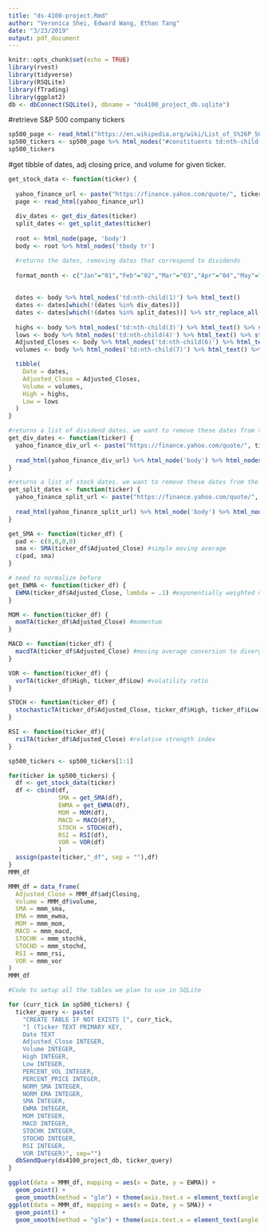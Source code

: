 ```yaml
---
title: "ds-4100-project.Rmd"
author: "Veronica Shei, Edward Wang, Ethan Tang"
date: "3/23/2019"
output: pdf_document
---
```


```r
knitr::opts_chunk$set(echo = TRUE)
library(rvest)
library(tidyverse)
library(RSQLite)
library(fTrading)
library(ggplot2)
db <- dbConnect(SQLite(), dbname = "ds4100_project_db.sqlite")
```

#retrieve S&P 500 company tickers
```r
sp500_page <- read_html("https://en.wikipedia.org/wiki/List_of_S%26P_500_companies")
sp500_tickers <- sp500_page %>% html_nodes("#constituents td:nth-child(2)") %>% html_text()
sp500_tickers
```

#get tibble of dates, adj closing price, and volume for given ticker.
```r
get_stock_data <- function(ticker) {
  
  yahoo_finance_url <- paste("https://finance.yahoo.com/quote/", ticker, "/history?period1=915339600&period2=1553313600&interval=1mo&filter=history&frequency=1mo", sep = "")
  page <- read_html(yahoo_finance_url)
  
  div_dates <- get_div_dates(ticker)
  split_dates <- get_split_dates(ticker)
  
  root <- html_node(page, 'body')
  body <- root %>% html_nodes('tbody tr')

  #returns the dates, removing dates that correspond to dividends
  
  format_month <- c("Jan"="01","Feb"="02","Mar"="03","Apr"="04","May"="05","Jun"="06","Jul"="07","Aug"="08","Sep"="09","Oct"="10","Nov"="11","Dec"="12")
  
  
  dates <- body %>% html_nodes('td:nth-child(1)') %>% html_text()
  dates <- dates[which(!(dates %in% div_dates))]
  dates <- dates[which(!(dates %in% split_dates))] %>% str_replace_all(format_month) %>% str_replace("\\s01,\\s","/01/") %>% str_remove_all("\\s") %>% str_remove("20") %>% as.Date("%m/%d/%y")
  
  highs <- body %>% html_nodes('td:nth-child(3)') %>% html_text() %>% str_replace_all(",","") %>% as.numeric()
  lows <- body %>% html_nodes('td:nth-child(4)') %>% html_text() %>% str_replace_all(",","") %>% as.numeric()
  Adjusted_Closes <- body %>% html_nodes('td:nth-child(6)') %>% html_text() %>% str_replace_all(",","") %>% as.numeric()
  volumes <- body %>% html_nodes('td:nth-child(7)') %>% html_text() %>% str_replace_all(",","") %>% as.numeric()

  tibble(
    Date = dates,
    Adjusted_Close = Adjusted_Closes,
    Volume = volumes,
    High = highs,
    Low = lows
  )
}

#returns a list of dividend dates. we want to remove these dates from the historical data
get_div_dates <- function(ticker) {
  yahoo_finance_div_url <- paste("https://finance.yahoo.com/quote/", ticker, "/history?period1=915339600&period2=1553313600&interval=1mo&filter=div&frequency=1mo", sep = "")
  
  read_html(yahoo_finance_div_url) %>% html_node('body') %>% html_nodes('tbody tr td:nth-child(1)') %>% html_text()
}

#returns a list of stock dates. we want to remove these dates from the historical data
get_split_dates <- function(ticker) {
  yahoo_finance_split_url <- paste("https://finance.yahoo.com/quote/", ticker, "/history?period1=915339600&period2=1553313600&interval=1mo&filter=split&frequency=1mo", sep = "")
  
  read_html(yahoo_finance_split_url) %>% html_node('body') %>% html_nodes('tbody tr td:nth-child(1)') %>% html_text()
}
```

```r
get_SMA <- function(ticker_df) {
  pad <- c(0,0,0,0)
  sma <- SMA(ticker_df$Adjusted_Close) #simple moving average
  c(pad, sma)
}
```

```r
# need to normalize before
get_EWMA <- function(ticker_df) {
  EWMA(ticker_df$Adjusted_Close, lambda = .1) #exponentially weighted moving average
}
```

```r
MOM <- function(ticker_df) {
  momTA(ticker_df$Adjusted_Close) #momentum 
}
```

```r
MACD <- function(ticker_df) {
  macdTA(ticker_df$Adjusted_Close) #moving average conversion to divergents
}
```

```r
VOR <- function(ticker_df) {
  vorTA(ticker_df$High, ticker_df$Low) #volatility ratio
}
```

```r
STOCH <- function(ticker_df) {
  stochasticTA(ticker_df$Adjusted_Close, ticker_df$High, ticker_df$Low)
}
```

```r
RSI <- function(ticker_df){
  rsiTA(ticker_df$Adjusted_Close) #relative strength index
}
```

```r
sp500_tickers <- sp500_tickers[1:1]

for(ticker in sp500_tickers) {
  df <- get_stock_data(ticker)
  df <- cbind(df,
              SMA = get_SMA(df),
              EWMA = get_EWMA(df),
              MOM = MOM(df),
              MACD = MACD(df),
              STOCH = STOCH(df),
              RSI = RSI(df),
              VOR = VOR(df)
              )
  assign(paste(ticker,"_df", sep = ""),df)
}
MMM_df
```

```r
MMM_df = data_frame(
  Adjusted_Close = MMM_df$adjClosing,
  Volume = MMM_df$volume,
  SMA = mmm_sma,
  EMA = mmm_ewma,
  MOM = mmm_mom,
  MACD = mmm_macd,
  STOCHK = mmm_stochk,
  STOCHD = mmm_stochd,
  RSI = mmm_rsi,
  VOR = mmm_vor
)
MMM_df
```

```r
#Code to setup all the tables we plan to use in SQLite

for (curr_tick in sp500_tickers) {
  ticker_query <- paste(
    "CREATE TABLE IF NOT EXISTS [", curr_tick,
    "] (Ticker TEXT PRIMARY KEY,
    Date TEXT
    Adjusted_Close INTEGER,
    Volume INTEGER,
    High INTEGER,
    Low INTEGER,
    PERCENT_VOL INTEGER,
    PERCENT_PRICE INTEGER,
    NORM_SMA INTEGER,
    NORM_EMA INTEGER,
    SMA INTEGER,
    EWMA INTEGER,
    MOM INTEGER,
    MACD INTEGER,
    STOCHK INTEGER,
    STOCHD INTEGER,
    RSI INTEGER,
    VOR INTEGER)", sep="")
  dbSendQuery(ds4100_project_db, ticker_query)
}
```

```r
ggplot(data = MMM_df, mapping = aes(x = Date, y = EWMA)) + 
  geom_point() +
  geom_smooth(method = "glm") + theme(axis.text.x = element_text(angle = 90, hjust = 1))
ggplot(data = MMM_df, mapping = aes(x = Date, y = SMA)) + 
  geom_point() +
  geom_smooth(method = "glm") + theme(axis.text.x = element_text(angle = 90, hjust = 1))
```